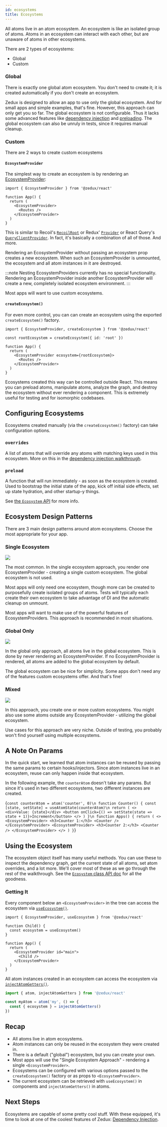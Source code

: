 ```yaml
---
id: ecosystems
title: Ecosystems
---
```



All atoms live in an atom ecosystem. An ecosystem is like an isolated group of atoms. Atoms in an ecosystem can interact with each other, but are unaware of atoms in other ecosystems.

There are 2 types of ecosystems:

- Global
- Custom

### Global

There is exactly one global atom ecosystem. You don't need to create it; it is created automatically if you don't create an ecosystem.

Zedux is designed to allow an app to use only the global ecosystem. And for small apps and simple examples, that's fine. However, this approach can only get you so far. The global ecosystem is not configurable. Thus it lacks some advanced features like [dependency injection](dependency-injection) and [preloading](/not-done). The global ecosystem can also be unruly in tests, since it requires manual cleanup.

### Custom

There are 2 ways to create custom ecosystems

#### `EcosystemProvider`

The simplest way to create an ecosystem is by rendering an [EcosystemProvider](../api/components/EcosystemProvider):

```tsx
import { EcosystemProvider } from '@zedux/react'

function App() {
  return (
    <EcosystemProvider>
      <Routes />
    </EcosystemProvider>
  )
}
```

This is similar to Recoil's [`RecoilRoot`](https://recoiljs.org/docs/api-reference/core/RecoilRoot) or Redux' [`Provider`](https://react-redux.js.org/api/provider) or React Query's [`QueryClientProvider`](https://react-query.tanstack.com/reference/QueryClientProvider). In fact, it's basically a combination of all of those. And more.

Rendering an EcosystemProvider without passing an ecosystem prop creates a new ecosystem. When such an EcosystemProvider is unmounted, the ecosystem and all atom instances in it are destroyed.

:::note
Nesting EcosystemProviders currently has no special functionality. Rendering an EcosystemProvider inside another EcosystemProvider will create a new, completely isolated ecosystem environment.
:::

Most apps will want to use custom ecosystems.

#### `createEcosystem()`

For even more control, you can can create an ecosystem using the exported `createEcosystem()` factory.

```tsx
import { EcosystemProvider, createEcosystem } from '@zedux/react'

const rootEcosystem = createEcosystem({ id: 'root' })

function App() {
  return (
    <EcosystemProvider ecosystem={rootEcosystem}>
      <Routes />
    </EcosystemProvider>
  )
}
```

Ecosystems created this way can be controlled outside React. This means you can preload atoms, manipulate atoms, analyze the graph, and destroy the ecosystem without ever rendering a component. This is extremely useful for testing and for isomorphic codebases.

## Configuring Ecosystems

Ecosystems created manually (via the `createEcosystem()` factory) can take configuration options.

### `overrides`

A list of atoms that will override any atoms with matching keys used in this ecosystem. More on this in the [dependency injection walkthrough](dependency-injection).

### `preload`

A function that will run immediately - as soon as the ecosystem is created. Used to bootstrap the initial state of the app, kick off initial side effects, set up state hydration, and other startup-y things.

See [the `Ecosystem` API](../api/classes/Ecosystem#preload) for more info.

## Ecosystem Design Patterns

There are 3 main design patterns around atom ecosystems. Choose the most appropriate for your app.

### Single Ecosystem

![](/img/diagrams/atom-ecosystems-single-ecosystem.png)

The most common. In the single ecosystem approach, you render one EcosystemProvider - creating a single custom ecosystem. The global ecosystem is not used.

Most apps will only need one ecosystem, though more can be created to purposefully create isolated groups of atoms. Tests will typically each create their own ecosystem to take advantage of DI and the automatic cleanup on unmount.

Most apps will want to make use of the powerful features of EcosystemProviders. This approach is recommended in most situations.

### Global Only

![](/img/diagrams/atom-ecosystems-global-only.png)

In the global only approach, all atoms live in the global ecosystem. This is done by never rendering an EcosystemProvider. If no EcosystemProvider is rendered, all atoms are added to the global ecosystem by default.

The global ecosystem can be nice for simplicity. Some apps don't need any of the features custom ecosystems offer. And that's fine!

### Mixed

![](/img/diagrams/atom-ecosystems-mixed.png)

In this approach, you create one or more custom ecosystems. You might also use some atoms outside any EcosystemProvider - utilizing the global ecosystem.

Use cases for this approach are very niche. Outside of testing, you probably won't find yourself using multiple ecosystems.

## A Note On Params

In the quick start, we learned that atom instances can be reused by passing the same params to certain hooks/injectors. Since atom instances live in an ecosystem, reuse can only happen inside that ecosystem.

In the following example, the `counterAtom` doesn't take any params. But since it's used in two different ecosystems, two different instances are created.

<LiveEditor ecosystemId="ecosystems/instances" resultVar="Apps">{`
const counterAtom = atom('counter', 0)\n
function Counter() {
  const [state, setState] = useAtomState(counterAtom)\n
  return (
    <>
      <div>Value: {state}</div>
      <button onClick={() => setState(state => state + 1)}>Increment</button>
    </>
  )
}\n
function Apps() {
  return (
    <>
      <EcosystemProvider>
        <h3>Counter 1:</h3>
        <Counter />
      </EcosystemProvider>
      <EcosystemProvider>
        <h3>Counter 2:</h3>
        <Counter />
      </EcosystemProvider>
    </>
  )
}
`}</LiveEditor>

## Using the Ecosystem

The ecosystem object itself has many useful methods. You can use these to inspect the dependency graph, get the current state of all atoms, set atom overrides, and a lot more. We'll cover most of these as we go through the rest of the walkthrough. See the [`Ecosystem` class API doc](../api/classes/Ecosystem) for all the goodness.

### Getting It

Every component below an `<EcosystemProvider>` in the tree can access the ecosystem via [`useEcosystem()`](../api/hooks/useEcosystem).

```tsx
import { EcosystemProvider, useEcosystem } from '@zedux/react'

function Child() {
  const ecosystem = useEcosystem()
}

function App() {
  return (
    <EcosystemProvider id="main">
      <Child />
    </EcosystemProvider>
  )
}
```

All atom instances created in an ecosystem can access the ecosystem via [`injectAtomGetters()`](../api/injectors/injectAtomGetters).

```ts
import { atom, injectAtomGetters } from '@zedux/react'

const myAtom = atom('my', () => {
  const { ecosystem } = injectAtomGetters()
})
```

## Recap

- All atoms live in atom ecosystems.
- Atom instances can only be reused in the ecosystem they were created in.
- There is a default ("global") ecosystem, but you can create your own.
- Most apps will use the "Single Ecosystem Approach" - rendering a single `<EcosystemProvider>`.
- Ecosystems can be configured with various options passed to the `createEcosystem()` factory or as props to `<EcosystemProvider>`.
- The current ecosystem can be retrieved with `useEcosystem()` in components and `injectAtomGetters()` in atoms.

## Next Steps

Ecosystems are capable of some pretty cool stuff. With these equipped, it's time to look at one of the coolest features of Zedux: [Dependency Injection](dependency-injection).
